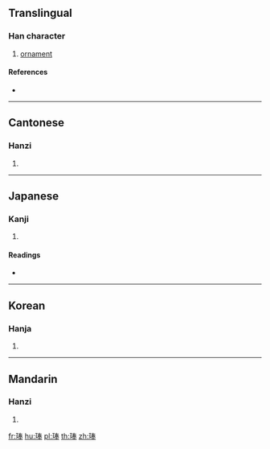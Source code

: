 {{character info/new}}
==Translingual==

===Han character===
{{Han char|rn=96|rad=玉|as=08|sn=12|four=15153|canj=MGQKQ}}

# [[ornament]]

====References====
* {{Han ref|kx=0735.010|dkj=21068|dj=1146.300|hdz=21119.030|uh=742B|ud=29739|bh=DA7D|bd=55933}}

----

==Cantonese==

===Hanzi===
{{yue-hanzi|jyut=|y=fung2, pung2}}

# {{defn|lang=yue|sort=玉08}}

----

==Japanese==

===Kanji===
{{ja-kanji|grade=|rs=玉08}}

# {{defn|lang=ja|sort=玉08}}

====Readings====
* {{ja-readings|on=[[ほう]] (hō), [[ふ]] (fu)|kun=|nanori=}}

----

==Korean==

===Hanja===
{{ko-hanja|hangeul=봉|eumhun=|rv=bong|mr=pong|y=pong}}

# {{defn|lang=ko|sort=玉08}}

----

==Mandarin==

===Hanzi===
{{cmn-hanzi|pin=[[běng]] ([[beng3]])|wg=peng<sup>3</sup>}}

# {{defn|lang=cmn|sort=玉08}}

[[fr:琫]]
[[hu:琫]]
[[pl:琫]]
[[th:琫]]
[[zh:琫]]